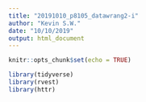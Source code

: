 ```yaml
---
title: "20191010_p8105_datawrang2-i"
author: "Kevin S.W."
date: "10/10/2019"
output: html_document
---
```


```r
knitr::opts_chunk$set(echo = TRUE)

library(tidyverse)
library(rvest)
library(httr)

```
